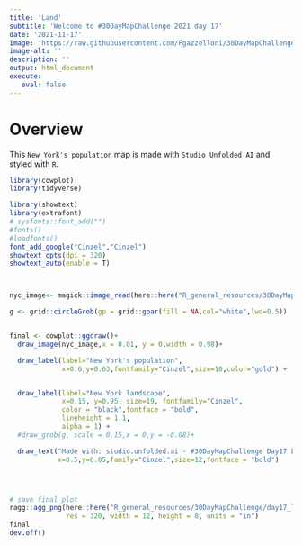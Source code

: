 ```yaml
---
title: 'Land'
subtitle: 'Welcome to #30DayMapChallenge 2021 day 17'
date: '2021-11-17'
image: 'https://raw.githubusercontent.com/Fgazzelloni/30DayMapChallenge/master/2021/day17_land/land_smaller.png'
image-alt: ''
description: ''
output: html_document
execute: 
   eval: false
---
```


# Overview


This `New York's population` map is made with `Studio Unfolded AI` and styled with `R`.



```r

library(cowplot)
library(tidyverse)

library(showtext)
library(extrafont)
# sysfonts::font_add("")
#fonts()
#loadfonts()
font_add_google("Cinzel","Cinzel")
showtext_opts(dpi = 320)
showtext_auto(enable = T)



nyc_image<- magick::image_read(here::here("R_general_resources/30DayMapChallenge/day17_land/unfolded.png"))

g <- grid::circleGrob(gp = grid::gpar(fill = NA,col="white",lwd=0.5))


final <- cowplot::ggdraw()+
  draw_image(nyc_image,x = 0.01, y = 0,width = 0.98)+

  draw_label(label="New York's population",
             x=0.6,y=0.63,fontfamily="Cinzel",size=10,color="gold") +


  draw_label(label="New York landscape",
             x=0.15, y=0.95, size=19, fontfamily="Cinzel",
             color = "black",fontface = "bold",
             lineheight = 1.1,
             alpha = 1) +
  #draw_grob(g, scale = 0.15,x = 0,y = -0.08)+

  draw_text("Made with: studio.unfolded.ai - #30DayMapChallenge Day17 Land\nInfographics: Federica Gazzelloni",
            x=0.5,y=0.05,family="Cinzel",size=12,fontface = "bold")




# save final plot
ragg::agg_png(here::here("R_general_resources/30DayMapChallenge/day17_land/land.png"),
              res = 320, width = 12, height = 8, units = "in")
final
dev.off()
```
